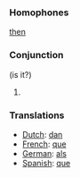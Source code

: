 ===Homophones===
[[then]]
===Conjunction=== (is it?)

#

===Translations===
*[[Dutch]]: [[dan]]
*[[French]]: [[que]]
*[[German]]: [[als]]
*[[Spanish]]: [[que]]